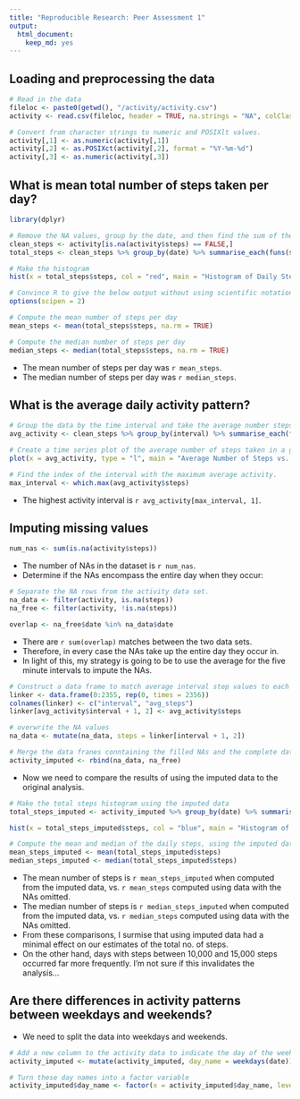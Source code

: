 ```yaml
---
title: "Reproducible Research: Peer Assessment 1"
output: 
  html_document:
    keep_md: yes
---
```



## Loading and preprocessing the data

```r
# Read in the data
fileloc <- paste0(getwd(), "/activity/activity.csv")
activity <- read.csv(fileloc, header = TRUE, na.strings = "NA", colClasses = "character")

# Convert from character strings to numeric and POSIXlt values.
activity[,1] <- as.numeric(activity[,1])
activity[,2] <- as.POSIXct(activity[,2], format = "%Y-%m-%d")
activity[,3] <- as.numeric(activity[,3])
```


## What is mean total number of steps taken per day?
```r
library(dplyr)

# Remove the NA values, group by the date, and then find the sum of the steps by date
clean_steps <- activity[is.na(activity$steps) == FALSE,]
total_steps <- clean_steps %>% group_by(date) %>% summarise_each(funs(sum), steps)

# Make the histogram
hist(x = total_steps$steps, col = "red", main = "Histogram of Daily Steps", xlab = "Daily Steps", ylim = c(0, 40))
```

```r
# Convince R to give the below output without using scientific notations.
options(scipen = 2)

# Compute the mean number of steps per day
mean_steps <- mean(total_steps$steps, na.rm = TRUE)

# Compute the median number of steps per day
median_steps <- median(total_steps$steps, na.rm = TRUE)
```
* The mean number of steps per day was `r mean_steps`.  
* The median number of steps per day was `r median_steps`.

## What is the average daily activity pattern?
```r
# Group the data by the time interval and take the average number steps.
avg_activity <- clean_steps %>% group_by(interval) %>% summarise_each(funs(mean), steps)

# Create a time series plot of the average number of steps taken in a given interval.
plot(x = avg_activity, type = "l", main = "Average Number of Steps vs. Time Interval", xlab = "5 Minute Interval", ylab = "Average Number of Steps")

# Find the index of the interval with the maximum average activity.
max_interval <- which.max(avg_activity$steps)
```
* The highest activity interval is `r avg_activity[max_interval, 1]`.


## Imputing missing values
```r
num_nas <- sum(is.na(activity$steps))
```

* The number of NAs in the dataset is `r num_nas`.  
* Determine if the NAs encompass the entire day when they occur:

```r
# Separate the NA rows from the activity data set.
na_data <- filter(activity, is.na(steps))
na_free <- filter(activity, !is.na(steps))

overlap <- na_free$date %in% na_data$date
```
* There are `r sum(overlap)` matches between the two data sets.  
* Therefore, in every case the NAs take up the entire day they occur in.  
* In light of this, my strategy is going to be to use the average for the five minute intervals to impute the NAs.  

```r
# Construct a data frame to match average interval step values to each NA
linker <- data.frame(0:2355, rep(0, times = 2356))
colnames(linker) <- c("interval", "avg_steps")
linker[avg_activity$interval + 1, 2] <- avg_activity$steps

# overwrite the NA values
na_data <- mutate(na_data, steps = linker[interval + 1, 2])

# Merge the data franes conntaining the filled NAs and the complete data
activity_imputed <- rbind(na_data, na_free)
```

* Now we need to compare the results of using the imputed data to the original analysis.

```r

# Make the total steps histogram using the imputed data
total_steps_imputed <- activity_imputed %>% group_by(date) %>% summarise_each(funs(sum), steps)

hist(x = total_steps_imputed$steps, col = "blue", main = "Histogram of Daily Steps, using Imputed Data", xlab = "Daily Steps", ylim = c(0,40))

# Compute the mean and median of the daily steps, using the imputed data
mean_steps_imputed <- mean(total_steps_imputed$steps)
median_steps_imputed <- median(total_steps_imputed$steps)
```

* The mean number of steps is `r mean_steps_imputed` when computed from the imputed data, vs. `r mean_steps` computed using data with the NAs omitted.  
* The median number of steps is `r median_steps_imputed` when computed from the imputed data, vs. `r median_steps` computed using data with the NAs omitted.  
* From these comparisons, I surmise that using imputed data had a minimal effect on our estimates of the total no. of steps.  
* On the other hand, days with steps between 10,000 and 15,000 steps occurred far more frequently. I'm not sure if this invalidates the analysis...  

## Are there differences in activity patterns between weekdays and weekends?

* We need to split the data into weekdays and weekends.

```r
# Add a new column to the activity data to indicate the day of the week.
activity_imputed <- mutate(activity_imputed, day_name = weekdays(date))

# Turn these day names into a factor variable
activity_imputed$day_name <- factor(x = activity_imputed$day_name, levels = c("Monday", "Tuesday", "Wednesday", "Thursday", "Friday", "Saturday", "Sunday"), labels = c(rep("Weekday", times = 5), rep("Weekend", times = 2)))

```
